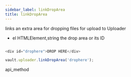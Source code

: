 ```yaml
---
sidebar_label: linkDropArea
title: linkDropArea
---
```



          


<Short>
 links an extra area for dropping files for upload to Uploader


</Short>




- el 	HTMLElement,string 		the drop area or its ID



~~~js

<div id="drophere">DROP HERE</div>

vault.uploader.linkDropArea('drophere');

~~~
 api_method

<Descr>






</Descr>

